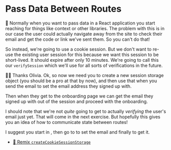 # Pass Data Between Routes

🦉 Normally when you want to pass data in a React application you start reaching
for things like context or other libraries. The problem with this is in our case
the user could actually navigate away from the site to check their email and get
the code or link we've sent them. So you can't do that!

So instead, we're going to use a cookie session. But we don't want to re-use the
existing user session for this because we want this session to be short-lived.
It should expire after only 10 minutes. We're going to call this our
`verifySession` which we'll use for all sorts of verifications in the future.

👨‍💼 Thanks Olivia. Ok, so now we need you to create a new session storage object
(you should be a pro at that by now), and then use that when you send the email
to set the email address they signed up with.

Then when they get to the onboarding page we can get the email they signed up
with out of the session and proceed with the onboarding.

I should note that we're not _quite_ going to get to actually _verifying_ the
user's email just yet. That will come in the next exercise. But hopefully this
gives you an idea of how to communicate state between routes!

I suggest you start in <InlineFile file="app/utils/verification.server.ts" />,
then go to <InlineFile file="app/routes/_auth+/signup.tsx" /> to set the email
and finally <InlineFile file="app/routes/_auth+/onboarding.tsx" /> to get it.

- [📜 Remix `createCookieSessionStorage`](https://remix.run/docs/en/main/utils/sessions#createcookiesessionstorage)
